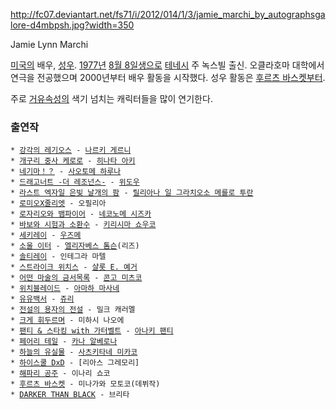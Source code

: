 http://fc07.deviantart.net/fs71/i/2012/014/1/3/jamie_marchi_by_autographsgalore-d4mbpsh.jpg?width=350

Jamie Lynn Marchi

[[미국]]의 배우, [[성우]]. [[1977년]] [[8월 8일]]생으로 [[테네시]] 주 녹스빌 출신. 오클라호마 대학에서 연극을 전공했으며 2000년부터 배우 활동을 시작했다. 성우 활동은 [[후르츠 바스켓]]부터.

주로 [[거유]]속성의 색기 넘치는 캐릭터들을 많이 연기한다.

=== 출연작 ===
 * [[강각의 레기오스]] - [[나르키 게르니]]
 * [[개구리 중사 케로로]] - [[히나타 아키]]
 * [[네기마！？]] - [[사오토메 하루나]]
 * [[드래고너트 -더 레조넌스-]] - [[위도우]]
 * [[라스트 엑자일 은빛 날개의 팜]] - [[릴리아나 일 그라치오소 메를로 투란]]
 * [[로미오X줄리엣]] - 오필리아
 * [[로자리오와 뱀파이어]] - [[네코노메 시즈카]]
 * [[바보와 시험과 소환수]] - [[키리시마 쇼우코]]
 * [[세키레이]] - [[우즈메]]
 * [[소울 이터]] - [[엘리자베스 톰슨]](리즈)
 * [[솔티레이]] - 인테그라 마텔
 * [[스트라이크 위치스]] - [[샬롯 E. 예거]]
 * [[어떤 마술의 금서목록]] - [[콘고 미츠코]]
 * [[위치블레이드]] - [[아마하 마사네]]
 * [[유유백서]] - [[쥬리]]
 * [[전설의 용자의 전설]] - 밀크 캐러멜
 * [[크게 휘두르며]] - 미하시 나오에
 * [[팬티 & 스타킹 with 가터벨트]] - [[아나키 팬티]]
 * [[페어리 테일]] - [[카나 알베로나]]
 * [[하늘의 유실물]] - [[사츠키타네 미카코]]
 * [[하이스쿨 DxD]] - [리아스 그레모리]
 * [[해파리 공주]] - 이나리 쇼코
 * [[후르츠 바스켓]] - 미나가와 모토코(데뷔작)
 * [[DARKER THAN BLACK]] - 브리타
